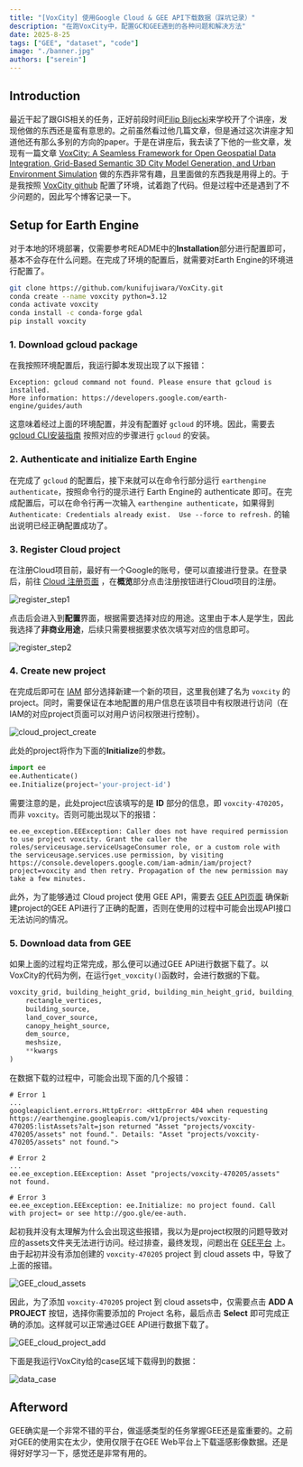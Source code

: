 ---
title: "[VoxCity] 使用Google Cloud & GEE API下载数据（踩坑记录）"
description: "在跑VoxCity中，配置GC和GEE遇到的各种问题和解决方法"
date: 2025-8-25
tags: ["GEE", "dataset", "code"]
image: "./banner.jpg"
authors: ["serein"]
---

## Introduction

最近干起了跟GIS相关的任务，正好前段时间[Filip Biljecki](https://scholar.google.com/citations?user=jGqm4kEAAAAJ&hl=zh-CN)来学校开了个讲座，发现他做的东西还是蛮有意思的。之前虽然看过他几篇文章，但是通过这次讲座才知道他还有那么多别的方向的paper。于是在讲座后，我去读了下他的一些文章，发现有一篇文章 [VoxCity: A Seamless Framework for Open Geospatial Data Integration, Grid-Based Semantic 3D City Model Generation, and Urban Environment Simulation](https://arxiv.org/abs/2504.13934) 做的东西非常有趣，且里面做的东西我是用得上的。于是我按照 [VoxCity github](https://github.com/kunifujiwara/VoxCity) 配置了环境，试着跑了代码。但是过程中还是遇到了不少问题的，因此写个博客记录一下。

## Setup for Earth Engine

对于本地的环境部署，仅需要参考README中的**Installation**部分进行配置即可，基本不会存在什么问题。在完成了环境的配置后，就需要对Earth Engine的环境进行配置了。

```bash
git clone https://github.com/kunifujiwara/VoxCity.git
conda create --name voxcity python=3.12
conda activate voxcity
conda install -c conda-forge gdal
pip install voxcity
```

### 1. Download gcloud package

在我按照环境配置后，我运行脚本发现出现了以下报错：

```shell
Exception: gcloud command not found. Please ensure that gcloud is installed.
More information: https://developers.google.com/earth-engine/guides/auth
```

这意味着经过上面的环境配置，并没有配置好 `gcloud` 的环境。因此，需要去 [gcloud CLI安装指南](https://cloud.google.com/sdk/docs/install?hl=zh-cn#linux) 按照对应的步骤进行 `gcloud` 的安装。

### 2. Authenticate and initialize Earth Engine

在完成了 `gcloud` 的配置后，接下来就可以在命令行部分运行 `earthengine authenticate`，按照命令行的提示进行 Earth Engine的 authenticate 即可。在完成配置后，可以在命令行再一次输入 `earthengine authenticate`，如果得到 `Authenticate: Credentials already exist.  Use --force to refresh.` 的输出说明已经正确配置成功了。

### 3. Register Cloud project

在注册Cloud项目前，最好有一个Google的账号，便可以直接进行登录。在登录后，前往 [Cloud 注册页面](https://console.cloud.google.com/earth-engine/welcome?hl=zh-cn) ，在**概览**部分点击注册按钮进行Cloud项目的注册。

![register_step1](assets/cloud_register_step1.jpg)

点击后会进入到**配置**界面，根据需要选择对应的用途。这里由于本人是学生，因此我选择了**非商业用途**，后续只需要根据要求依次填写对应的信息即可。

![register_step2](assets/cloud_register_step2.jpg)

### 4. Create new project

在完成后即可在 [IAM](https://console.cloud.google.com/iam-admin/iam) 部分选择新建一个新的项目，这里我创建了名为 `voxcity` 的project。同时，需要保证在本地配置的用户信息在该项目中有权限进行访问（在IAM的对应project页面可以对用户访问权限进行控制）。

![cloud_project_create](assets/cloud_project_create.jpg)

此处的project将作为下面的**Initialize**的参数。

```python
import ee
ee.Authenticate()
ee.Initialize(project='your-project-id')
```

需要注意的是，此处project应该填写的是 **ID** 部分的信息，即 `voxcity-470205`，而非 `voxcity`。否则可能出现以下的报错：

```shell
ee.ee_exception.EEException: Caller does not have required permission to use project voxcity. Grant the caller the roles/serviceusage.serviceUsageConsumer role, or a custom role with the serviceusage.services.use permission, by visiting https://console.developers.google.com/iam-admin/iam/project?project=voxcity and then retry. Propagation of the new permission may take a few minutes.
```

此外，为了能够通过 Cloud project 使用 GEE API，需要去 [GEE API页面](https://console.cloud.google.com/apis/api/earthengine.googleapis.com/metrics) 确保新建project的GEE API进行了正确的配置，否则在使用的过程中可能会出现API接口无法访问的情况。

### 5. Download data from GEE

如果上面的过程均正常完成，那么便可以通过GEE API进行数据下载了。以VoxCity的代码为例，在运行`get_voxcity()`函数时，会进行数据的下载。

```python
voxcity_grid, building_height_grid, building_min_height_grid, building_id_grid, canopy_height_grid, canopy_bottom_height_grid, land_cover_grid, dem_grid, building_gdf = get_voxcity(
    rectangle_vertices,
    building_source,
    land_cover_source,
    canopy_height_source,
    dem_source,
    meshsize,
    **kwargs
)
```

在数据下载的过程中，可能会出现下面的几个报错：

```shell
# Error 1
...
googleapiclient.errors.HttpError: <HttpError 404 when requesting https://earthengine.googleapis.com/v1/projects/voxcity-470205:listAssets?alt=json returned "Asset "projects/voxcity-470205/assets" not found.". Details: "Asset "projects/voxcity-470205/assets" not found.">

# Error 2
...
ee.ee_exception.EEException: Asset "projects/voxcity-470205/assets" not found.

# Error 3
ee.ee_exception.EEException: ee.Initialize: no project found. Call with project= or see http://goo.gle/ee-auth.
```

起初我并没有太理解为什么会出现这些报错，我以为是project权限的问题导致对应的assets文件夹无法进行访问。经过排查，最终发现，问题出在 [GEE平台](https://code.earthengine.google.com/) 上。由于起初并没有添加创建的 `voxcity-470205` project 到 cloud assets 中，导致了上面的报错。

![GEE_cloud_assets](assets/GEE_cloud_assets.jpg)

因此，为了添加 `voxcity-470205` project 到 cloud assets中，仅需要点击 **ADD A PROJECT** 按钮，选择你需要添加的 Project 名称，最后点击 **Select** 即可完成正确的添加。这样就可以正常通过GEE API进行数据下载了。

![GEE_cloud_project_add](assets/GEE_cloud_project_add.jpg)

下面是我运行VoxCity给的case区域下载得到的数据：

![data_case](assets/data_case.jpg)

## Afterword 

GEE确实是一个非常不错的平台，做遥感类型的任务掌握GEE还是蛮重要的。之前对GEE的使用实在太少，使用仅限于在GEE Web平台上下载遥感影像数据。还是得好好学习一下，感觉还是非常有用的。